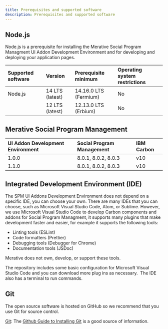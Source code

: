 ```yaml
---
title: Prerequisites and supported software
description: Prerequisites and supported software
---
```


## Node.js

Node.js is a prerequisite for installing the Merative Social Program Managment UI Addon Development Environment and for developing and deploying your application pages.

| Supported software | Version | Prerequisite minimum | Operating system restrictions |
| :-------------- |  :----------- | :----------- | :----------- |
| Node.js | 14 LTS (latest) | 14.16.0 LTS (Fermium) | No |
| | 12 LTS (latest) | 12.13.0 LTS (Erbium) | No |

## Merative Social Program Management

| UI Addon Development Environment | Social Program Management | IBM Carbon   |
| :--------------                  |  :-----------             | :----------- |
| 1.0.0                            | 8.0.1, 8.0.2, 8.0.3       | v10          |
| 1.1.0                            | 8.0.1, 8.0.2, 8.0.3       | v10          |

## Integrated Development Environment (IDE)

The SPM UI Addons Development Environment does not depend on a specific IDE, you can choose your own. There are many IDEs that you can choose, such as Microsoft Visual Studio Code, Atom, or Sublime.
However, we use Microsoft Visual Studio Code to develop Carbon components and addons for Social Program Managment, it supports many plugins that make development faster and easier, for example it supports the following tools:

* Linting tools (ESLint)
* Code formatters (Prettier)
* Debugging tools (Debugger for Chrome)
* Documentation tools (JSDoc)

Merative does not own, develop, or support these tools.

The repository includes some basic configuration for Microsoft Visual Studio Code and you can download more plug ins as necessary.  The IDE also has a terminal to run commands.

## Git

The open source software is hosted on GitHub so we recommend that you use Git for source control.

[Git](http://git-scm.com/): The [Github Guide to
  Installing Git](https://help.github.com/articles/set-up-git/) is a good source of information.

